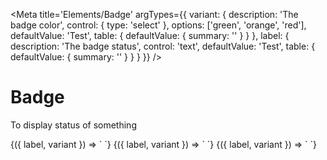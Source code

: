 
<Meta
  title='Elements/Badge'
  argTypes={{
    variant: {
      description: 'The badge color',
      control: { type: 'select' },
      options: ['green', 'orange', 'red'],
      defaultValue: 'Test',
      table: { defaultValue: { summary: '' } }
    },
    label: {
      description: 'The badge status',
      control: 'text',
      defaultValue: 'Test',
      table: { defaultValue: { summary: '' } }
    }
  }}
/>

# Badge

To display status of something

<Canvas>
  <Story
    name='green'
    args={{
      variant: 'green'
    }}
  >
    {({ label, variant }) => `
      <v-badge
        variant='${variant}'
        label='${label}'
      />
    `}
  </Story>
</Canvas>

<Canvas>
  <Story
    name='orange'
    args={{ variant: 'orange' }}
  >
    {({ label, variant }) => `
      <v-badge
        variant='${variant}'
        label='${label}'
      />
    `}
  </Story>
</Canvas>

<Canvas>
  <Story
    name='red'
    args={{ variant: 'red' }}
  >
    {({ label, variant }) => `
      <v-badge
        variant='${variant}'
        label='${label}'
      />
    `}
  </Story>
</Canvas>
